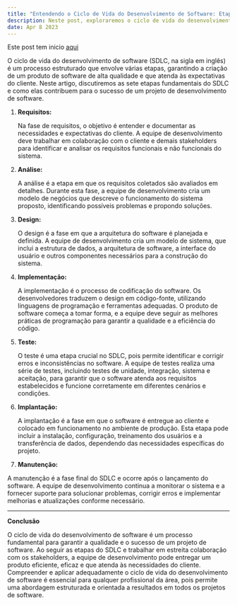```yaml
---
title: "Entendendo o Ciclo de Vida do Desenvolvimento de Software: Etapas Essenciais para o Sucesso do seu Projeto"
description: Neste post, exploraremos o ciclo de vida do desenvolvimento de software, detalhando as etapas essenciais que garantem o sucesso de um projeto, desde a coleta de requisitos até a manutenção pós-lançamento.
date: Apr 8 2023
---
```


Este post tem inicio [aqui](/posts/gam-e-cod-comparativo-102106042023)

O ciclo de vida do desenvolvimento de software (SDLC, na sigla em inglês) é um processo estruturado que envolve várias etapas, garantindo a criação de um produto de software de alta qualidade e que atenda às expectativas do cliente. Neste artigo, discutiremos as sete etapas fundamentais do SDLC e como elas contribuem para o sucesso de um projeto de desenvolvimento de software.

1. **Requisitos:**

    Na fase de requisitos, o objetivo é entender e documentar as necessidades e expectativas do cliente. A equipe de desenvolvimento deve trabalhar em colaboração com o cliente e demais stakeholders para identificar e analisar os requisitos funcionais e não funcionais do sistema.

2. **Análise:**

    A análise é a etapa em que os requisitos coletados são avaliados em detalhes. Durante esta fase, a equipe de desenvolvimento cria um modelo de negócios que descreve o funcionamento do sistema proposto, identificando possíveis problemas e propondo soluções.

3. **Design:**

    O design é a fase em que a arquitetura do software é planejada e definida. A equipe de desenvolvimento cria um modelo de sistema, que inclui a estrutura de dados, a arquitetura de software, a interface do usuário e outros componentes necessários para a construção do sistema.

4. **Implementação:**

    A implementação é o processo de codificação do software. Os desenvolvedores traduzem o design em código-fonte, utilizando linguagens de programação e ferramentas adequadas. O produto de software começa a tomar forma, e a equipe deve seguir as melhores práticas de programação para garantir a qualidade e a eficiência do código.

5. **Teste:**

    O teste é uma etapa crucial no SDLC, pois permite identificar e corrigir erros e inconsistências no software. A equipe de testes realiza uma série de testes, incluindo testes de unidade, integração, sistema e aceitação, para garantir que o software atenda aos requisitos estabelecidos e funcione corretamente em diferentes cenários e condições.

6. **Implantação:**

    A implantação é a fase em que o software é entregue ao cliente e colocado em funcionamento no ambiente de produção. Esta etapa pode incluir a instalação, configuração, treinamento dos usuários e a transferência de dados, dependendo das necessidades específicas do projeto.

7. **Manutenção:**

A manutenção é a fase final do SDLC e ocorre após o lançamento do software. A equipe de desenvolvimento continua a monitorar o sistema e a fornecer suporte para solucionar problemas, corrigir erros e implementar melhorias e atualizações conforme necessário.

---

**Conclusão**

O ciclo de vida do desenvolvimento de software é um processo fundamental para garantir a qualidade e o sucesso de um projeto de software. Ao seguir as etapas do SDLC e trabalhar em estreita colaboração com os stakeholders, a equipe de desenvolvimento pode entregar um produto eficiente, eficaz e que atenda às necessidades do cliente. Compreender e aplicar adequadamente o ciclo de vida do desenvolvimento de software é essencial para qualquer profissional da área, pois permite uma abordagem estruturada e orientada a resultados em todos os projetos de software.